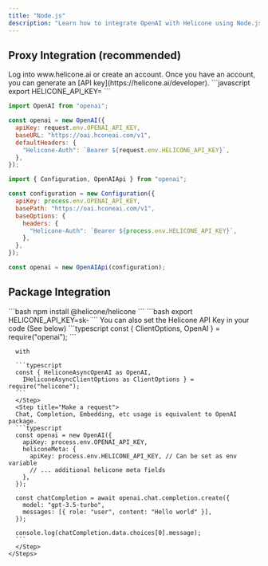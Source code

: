 ```yaml
---
title: "Node.js"
description: "Learn how to integrate OpenAI with Helicone using Node.js."
---
```


## Proxy Integration (recommended)

<Steps>
  <Step title="Create an account + Generate an API Key">
    Log into www.helicone.ai or create an account. Once you have an account, you
    can generate an [API key](https://helicone.ai/developer).
  </Step>
  <Step title="Set HELICONE_API_KEY as an environment variable">
```javascript
export HELICONE_API_KEY=<your API key>
```
  </Step>
  <Step title="Modify the base path and add a Helicone-Auth header">
<CodeGroup>

```javascript OpenAI V4+
import OpenAI from "openai";

const openai = new OpenAI({
  apiKey: request.env.OPENAI_API_KEY,
  baseURL: "https://oai.hconeai.com/v1",
  defaultHeaders: {
    "Helicone-Auth": `Bearer ${request.env.HELICONE_API_KEY}`,
  },
});
```

```javascript OpenAI
import { Configuration, OpenAIApi } from "openai";

const configuration = new Configuration({
  apiKey: process.env.OPENAI_API_KEY,
  basePath: "https://oai.hconeai.com/v1",
  baseOptions: {
    headers: {
      "Helicone-Auth": `Bearer ${process.env.HELICONE_API_KEY}`,
    },
  },
});

const openai = new OpenAIApi(configuration);
```

</CodeGroup>

  </Step>
</Steps>

## Package Integration

 <Steps>
      <Step title="To get started, install the `helicone-openai` package">
      ```bash
      npm install @helicone/helicone
      ```
      </Step>
      <Step title="Set `HELICONE_API_KEY` as an environment variable">
       ```bash
      export HELICONE_API_KEY=sk-<your-api-key>
      ```
      <Info>You can also set the Helicone API Key in your code (See below)</Info>
      </Step>
      <Step title="Replace">
      ```typescript
      const { ClientOptions, OpenAI } = require("openai");
      ```

      with

      ```typescript
      const { HeliconeAsyncOpenAI as OpenAI,
        IHeliconeAsyncClientOptions as ClientOptions } = require("helicone");
      ```
      </Step>
      <Step title="Make a request">
      Chat, Completion, Embedding, etc usage is equivalent to OpenAI package.
      ```typescript
      const openai = new OpenAI({
        apiKey: process.env.OPENAI_API_KEY,
        heliconeMeta: {
          apiKey: process.env.HELICONE_API_KEY, // Can be set as env variable
          // ... additional helicone meta fields
        },
      });

      const chatCompletion = await openai.chat.completion.create({
        model: "gpt-3.5-turbo",
        messages: [{ role: "user", content: "Hello world" }],
      });

      console.log(chatCompletion.data.choices[0].message);
      ```
      </Step>
    </Steps>
